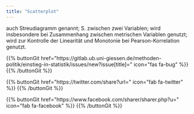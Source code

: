 ```yaml
---
title: "Scatterplot"
---
```


auch Streudiagramm genannt; S. zwischen zwei Variablen; wird insbesondere bei Zusammenhang zwischen metrischen Variablen genutzt; wird zur Kontrolle der Linearität und Monotonie bei Pearson-Korrelation genutzt.

{{% buttonGit href=\"https\:\/\/gitlab.ub.uni-giessen.de\/methoden-politik\/einstieg-in-statistik\/issues\/new?issue[title]=\" icon=\"fas fa-bug\" %}} {{% /buttonGit %}} 

{{% buttonGit href=\"https\:\/\/twitter.com\/share?url=\" icon=\"fab fa-twitter\" %}} {{% /buttonGit %}}

{{% buttonGit href=\"https\:\/\/www.facebook.com\/sharer\/sharer.php?u=\" icon=\"fab fa-facebook\" %}} {{% /buttonGit %}}
